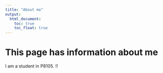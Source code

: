 ```yaml
---
title: "About me"
output: 
  html_document:
    toc: true
    toc_float: true
---
```


# This page has information about me

I am a student in P8105. !!





